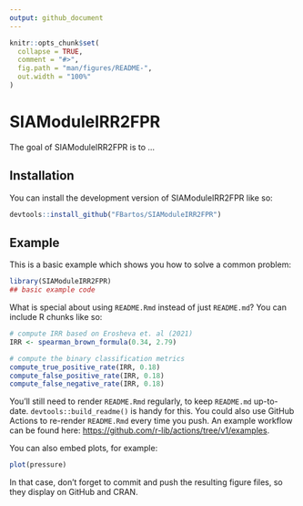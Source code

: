 ```yaml
---
output: github_document
---
```


<!-- README.md is generated from README.Rmd. Please edit that file -->

```r
knitr::opts_chunk$set(
  collapse = TRUE,
  comment = "#>",
  fig.path = "man/figures/README-",
  out.width = "100%"
)
```

# SIAModuleIRR2FPR

<!-- badges: start -->
<!-- badges: end -->

The goal of SIAModuleIRR2FPR is to ...

## Installation

You can install the development version of SIAModuleIRR2FPR like so:

``` r
devtools::install_github("FBartos/SIAModuleIRR2FPR")
```

## Example

This is a basic example which shows you how to solve a common problem:

```r
library(SIAModuleIRR2FPR)
## basic example code
```

What is special about using `README.Rmd` instead of just `README.md`? You can include R chunks like so:

```r
# compute IRR based on Erosheva et. al (2021)
IRR <- spearman_brown_formula(0.34, 2.79)

# compute the binary classification metrics
compute_true_positive_rate(IRR, 0.18)
compute_false_positive_rate(IRR, 0.18)
compute_false_negative_rate(IRR, 0.18)
```

You'll still need to render `README.Rmd` regularly, to keep `README.md` up-to-date. `devtools::build_readme()` is handy for this. You could also use GitHub Actions to re-render `README.Rmd` every time you push. An example workflow can be found here: <https://github.com/r-lib/actions/tree/v1/examples>.

You can also embed plots, for example:

```r
plot(pressure)
```

In that case, don't forget to commit and push the resulting figure files, so they display on GitHub and CRAN.
